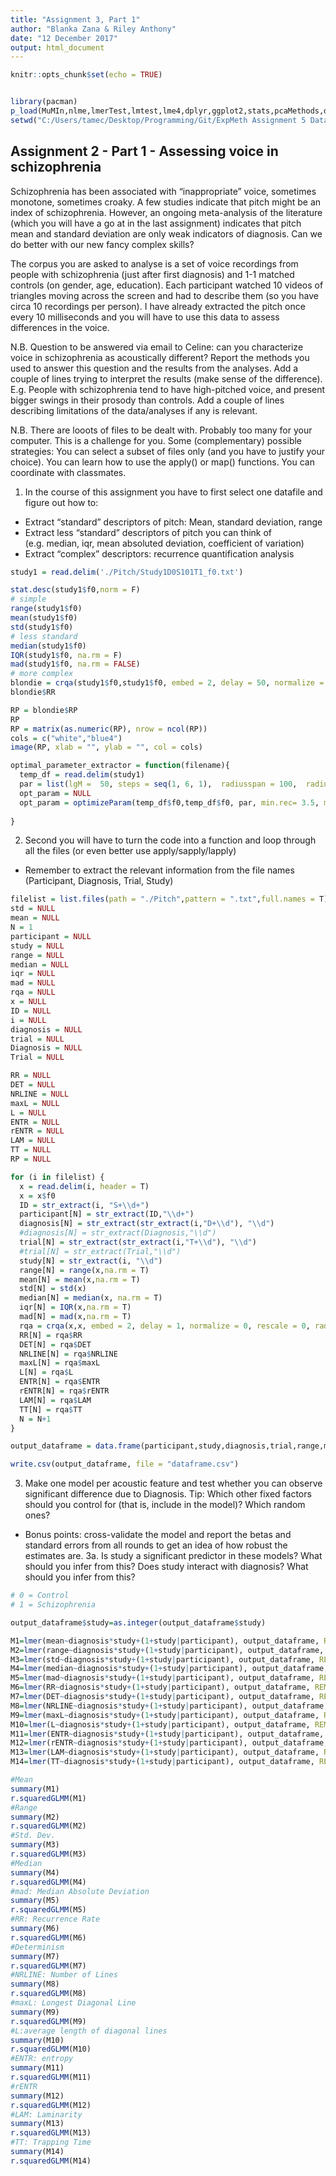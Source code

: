 ```yaml
---
title: "Assignment 3, Part 1"
author: "Blanka Zana & Riley Anthony"
date: "12 December 2017"
output: html_document
---
```


```r
knitr::opts_chunk$set(echo = TRUE)


library(pacman)
p_load(MuMIn,nlme,lmerTest,lmtest,lme4,dplyr,ggplot2,stats,pcaMethods,data.table,tidyverse,stringr,plyr,groupdata2,Metrics,pastecs,crqa,tseriesChaos,readr,stringr)
setwd("C:/Users/tamec/Desktop/Programming/Git/ExpMeth Assignment 5 Data")

```


## Assignment 2 - Part 1 - Assessing voice in schizophrenia

Schizophrenia has been associated with "inappropriate" voice, sometimes monotone, sometimes croaky. A few studies indicate that pitch might be an index of schizophrenia. However, an ongoing meta-analysis of the literature (which you will have a go at in the last assignment) indicates that pitch mean and standard deviation are only weak indicators of diagnosis. Can we do better with our new fancy complex skills?

The corpus you are asked to analyse is a set of voice recordings from people with schizophrenia (just after first diagnosis) and 1-1 matched controls (on gender, age, education). Each participant watched 10 videos of triangles moving across the screen and had to describe them (so you have circa 10 recordings per person). I have already extracted the pitch once every 10 milliseconds and you will have to use this data to assess differences in the voice.

N.B. Question to be answered via email to Celine: can you characterize voice in schizophrenia as acoustically different? Report the methods you used to answer this question and the results from the analyses. Add a couple of lines trying to interpret the results (make sense of the difference). E.g. People with schizophrenia tend to have high-pitched voice, and present bigger swings in their prosody than controls. Add a couple of lines describing limitations of the data/analyses if any is relevant.

N.B. There are looots of files to be dealt with. Probably too many for your computer. This is a challenge for you. Some (complementary) possible strategies: You can select a subset of files only (and you have to justify your choice). You can learn how to use the apply() or map() functions. You can coordinate with classmates.

1. In the course of this assignment you have to first select one datafile and figure out how to:

- Extract "standard" descriptors of pitch: Mean, standard deviation, range
- Extract less "standard" descriptors of pitch you can think of (e.g. median, iqr, mean absoluted deviation, coefficient of variation)
- Extract "complex" descriptors: recurrence quantification analysis

```r
study1 = read.delim('./Pitch/Study1D0S101T1_f0.txt')

stat.desc(study1$f0,norm = F)
# simple
range(study1$f0)
mean(study1$f0)
std(study1$f0)
# less standard
median(study1$f0)
IQR(study1$f0, na.rm = F)
mad(study1$f0, na.rm = FALSE)
# more complex 
blondie = crqa(study1$f0,study1$f0, embed = 2, delay = 50, normalize = 0, rescale = 0, radius = 0.5, mindiagline = 2, minvertline = 1)
blondie$RR

RP = blondie$RP
RP
RP = matrix(as.numeric(RP), nrow = ncol(RP))
cols = c("white","blue4")
image(RP, xlab = "", ylab = "", col = cols)

optimal_parameter_extractor = function(filename){
  temp_df = read.delim(study1)
  par = list(lgM =  50, steps = seq(1, 6, 1),  radiusspan = 100,  radiussample = 40, normalize = 0,  rescale = 0,  mindiagline = 2,  minvertline = 2,  tw = 0,  whiteline = FALSE,  recpt = FALSE,  fnnpercent = 10,  typeami = "mindip")
  opt_param = NULL
  opt_param = optimizeParam(temp_df$f0,temp_df$f0, par, min.rec= 3.5, max.rec= 4.5)
  
}


```


2. Second you will have to turn the code into a function and loop through all the files (or even better use apply/sapply/lapply)
- Remember to extract the relevant information from the file names (Participant, Diagnosis, Trial, Study)

```r


filelist = list.files(path = "./Pitch",pattern = ".txt",full.names = T)
std = NULL
mean = NULL
N = 1
participant = NULL
study = NULL
range = NULL
median = NULL
iqr = NULL
mad = NULL
rqa = NULL
x = NULL
ID = NULL
i = NULL
diagnosis = NULL
trial = NULL
Diagnosis = NULL
Trial = NULL

RR = NULL
DET = NULL
NRLINE = NULL
maxL = NULL
L = NULL
ENTR = NULL
rENTR = NULL
LAM = NULL
TT = NULL
RP = NULL

for (i in filelist) {
  x = read.delim(i, header = T)
  x = x$f0
  ID = str_extract(i, "S+\\d+")
  participant[N] = str_extract(ID,"\\d+")
  diagnosis[N] = str_extract(str_extract(i,"D+\\d"), "\\d")
  #diagnosis[N] = str_extract(Diagnosis,"\\d")
  trial[N] = str_extract(str_extract(i,"T+\\d"), "\\d")
  #trial[N] = str_extract(Trial,"\\d")
  study[N] = str_extract(i, "\\d")
  range[N] = range(x,na.rm = T)
  mean[N] = mean(x,na.rm = T)
  std[N] = std(x)
  median[N] = median(x, na.rm = T)
  iqr[N] = IQR(x,na.rm = T)
  mad[N] = mad(x,na.rm = T)
  rqa = crqa(x,x, embed = 2, delay = 1, normalize = 0, rescale = 0, radius = 0.5, mindiagline = 2, minvertline = 1)
  RR[N] = rqa$RR
  DET[N] = rqa$DET
  NRLINE[N] = rqa$NRLINE
  maxL[N] = rqa$maxL
  L[N] = rqa$L
  ENTR[N] = rqa$ENTR
  rENTR[N] = rqa$rENTR
  LAM[N] = rqa$LAM
  TT[N] = rqa$TT
  N = N+1
}

output_dataframe = data.frame(participant,study,diagnosis,trial,range,mean,std,median,mad,RR,DET,NRLINE,maxL,L,ENTR,rENTR,LAM,TT)

write.csv(output_dataframe, file = "dataframe.csv")

```


3. Make one model per acoustic feature and test whether you can observe significant difference due to Diagnosis. Tip: Which other fixed factors should you control for (that is, include in the model)? Which random ones?
- Bonus points: cross-validate the model and report the betas and standard errors from all rounds to get an idea of how robust the estimates are. 
3a. Is study a significant predictor in these models? What should you infer from this? Does study interact with diagnosis? What should you infer from this?

```r

# 0 = Control
# 1 = Schizophrenia

output_dataframe$study=as.integer(output_dataframe$study)

M1=lmer(mean~diagnosis*study+(1+study|participant), output_dataframe, REML = F)
M2=lmer(range~diagnosis*study+(1+study|participant), output_dataframe, REML = F)
M3=lmer(std~diagnosis*study+(1+study|participant), output_dataframe, REML = F)
M4=lmer(median~diagnosis*study+(1+study|participant), output_dataframe, REML = F)
M5=lmer(mad~diagnosis*study+(1+study|participant), output_dataframe, REML = F)
M6=lmer(RR~diagnosis*study+(1+study|participant), output_dataframe, REML = F)
M7=lmer(DET~diagnosis*study+(1+study|participant), output_dataframe, REML = F)
M8=lmer(NRLINE~diagnosis*study+(1+study|participant), output_dataframe, REML = F)
M9=lmer(maxL~diagnosis*study+(1+study|participant), output_dataframe, REML = F)
M10=lmer(L~diagnosis*study+(1+study|participant), output_dataframe, REML = F)
M11=lmer(ENTR~diagnosis*study+(1+study|participant), output_dataframe, REML = F)
M12=lmer(rENTR~diagnosis*study+(1+study|participant), output_dataframe, REML = F)
M13=lmer(LAM~diagnosis*study+(1+study|participant), output_dataframe, REML = F)
M14=lmer(TT~diagnosis*study+(1+study|participant), output_dataframe, REML = F)

#Mean
summary(M1)
r.squaredGLMM(M1)
#Range
summary(M2)
r.squaredGLMM(M2)
#Std. Dev.
summary(M3)
r.squaredGLMM(M3)
#Median
summary(M4)
r.squaredGLMM(M4)
#mad: Median Absolute Deviation
summary(M5)
r.squaredGLMM(M5)
#RR: Recurrence Rate
summary(M6)
r.squaredGLMM(M6)
#Determinism
summary(M7)
r.squaredGLMM(M7)
#NRLINE: Number of Lines
summary(M8)
r.squaredGLMM(M8)
#maxL: Longest Diagonal Line
summary(M9)
r.squaredGLMM(M9)
#L:average length of diagonal lines 
summary(M10)
r.squaredGLMM(M10)
#ENTR: entropy
summary(M11)
r.squaredGLMM(M11)
#rENTR
summary(M12)
r.squaredGLMM(M12)
#LAM: Laminarity
summary(M13)
r.squaredGLMM(M13)
#TT: Trapping Time
summary(M14)
r.squaredGLMM(M14)


```
